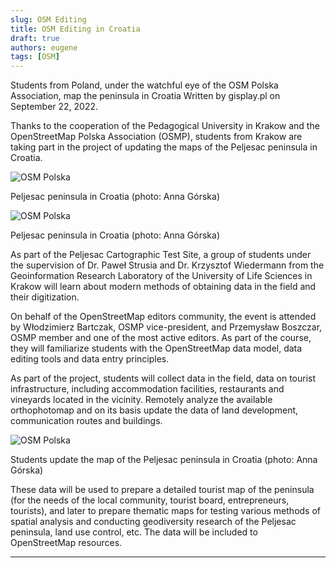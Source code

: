 ```yaml
---
slug: OSM Editing
title: OSM Editing in Croatia
draft: true
authors: eugene
tags: [OSM]
---
```


Students from Poland, under the watchful eye of the OSM Polska Association, map the peninsula in Croatia
Written by gisplay.pl on September 22, 2022.

Thanks to the cooperation of the Pedagogical University in Krakow and the OpenStreetMap Polska Association (OSMP), students from Krakow are taking part in the project of updating the maps of the Peljesac peninsula in Croatia.

![OSM Polska](./osm_polska.png)

Peljesac peninsula in Croatia (photo: Anna Górska)

<!--truncate-->

![OSM Polska](./osm_polska_1.png)

Peljesac peninsula in Croatia (photo: Anna Górska)

As part of the Peljesac Cartographic Test Site, a group of students under the supervision of Dr. Paweł Strusia and Dr. Krzysztof Wiedermann from the Geoinformation Research Laboratory of the University of Life Sciences in Krakow will learn about modern methods of obtaining data in the field and their digitization.

On behalf of the OpenStreetMap editors community, the event is attended by Włodzimierz Bartczak, OSMP vice-president, and Przemysław Boszczar, OSMP member and one of the most active editors. As part of the course, they will familiarize students with the OpenStreetMap data model, data editing tools and data entry principles.

As part of the project, students will collect data in the field, data on tourist infrastructure, including accommodation facilities, restaurants and vineyards located in the vicinity. Remotely analyze the available orthophotomap and on its basis update the data of land development, communication routes and buildings.

![OSM Polska](./osm_polska_2.png)

Students update the map of the Peljesac peninsula in Croatia (photo: Anna Górska)

These data will be used to prepare a detailed tourist map of the peninsula (for the needs of the local community, tourist board, entrepreneurs, tourists), and later to prepare thematic maps for testing various methods of spatial analysis and conducting geodiversity research of the Peljesac peninsula, land use control, etc. The data will be included to OpenStreetMap resources.



______________________

<LinksSocial/>
<LinksTelegram/>